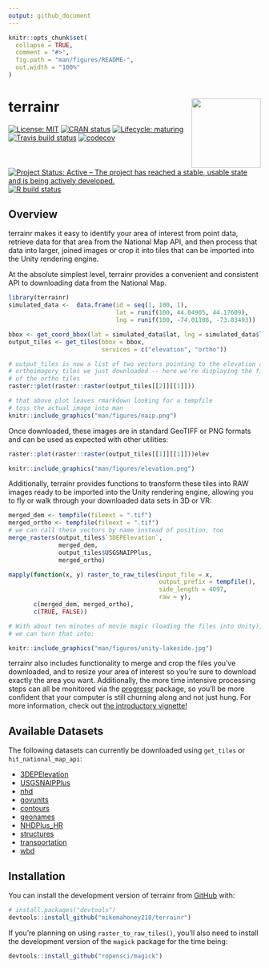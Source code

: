 ```yaml
---
output: github_document
---
```


<!-- README.md is generated from README.Rmd. Please edit that file -->

```r
knitr::opts_chunk$set(
  collapse = TRUE,
  comment = "#>",
  fig.path = "man/figures/README-",
  out.width = "100%"
)
```

# terrainr <a href='https://mikemahoney218.github.io/terrainr/'><img src="man/figures/logo.png" align="right" height="138.5"/></a>

<!-- badges: start -->

[![License: MIT](https://img.shields.io/badge/license-MIT-green)](https://choosealicense.com/licenses/mit/) [![CRAN status](https://www.r-pkg.org/badges/version/terrainr)](https://CRAN.R-project.org/package=terrainr)
[![Lifecycle: maturing](https://img.shields.io/badge/lifecycle-maturing-blue.svg)](https://www.tidyverse.org/lifecycle/#maturing) 
[![Travis build status](https://travis-ci.com/mikemahoney218/terrainr.svg?branch=master)](https://travis-ci.com/mikemahoney218/terrainr) 
[![codecov](https://codecov.io/gh/mikemahoney218/terrainr/branch/master/graph/badge.svg)](https://codecov.io/gh/mikemahoney218/terrainr) 
[![Project Status: Active – The project has reached a stable, usable state and is being actively developed.](https://www.repostatus.org/badges/latest/active.svg)](https://www.repostatus.org/#active)
[![R build status](https://github.com/mikemahoney218/terrainr/workflows/R-CMD-check/badge.svg)](https://github.com/mikemahoney218/terrainr/actions)
<!-- badges: end -->

## Overview

terrainr makes it easy to identify your area of interest from point data, retrieve data for that area from the National Map API, and then process that data into larger, joined images or crop it into tiles that can be imported into the Unity rendering engine.

At the absolute simplest level, terrainr provides a convenient and consistent API to downloading data from the National Map.

```r
library(terrainr)
simulated_data <-  data.frame(id = seq(1, 100, 1),
                              lat = runif(100, 44.04905, 44.17609), 
                              lng = runif(100, -74.01188, -73.83493))

bbox <- get_coord_bbox(lat = simulated_data$lat, lng = simulated_data$lng) 
output_tiles <- get_tiles(bbox = bbox,
                          services = c("elevation", "ortho"))
```

```r
# output_tiles is now a list of two vectors pointing to the elevation and 
# orthoimagery tiles we just downloaded -- here we're displaying the first
# of the ortho tiles
raster::plot(raster::raster(output_tiles[[2]][[1]]))
```

```r
# that above plot leaves rmarkdown looking for a tempfile
# toss the actual image into man
knitr::include_graphics("man/figures/naip.png")
```

Once downloaded, these images are in standard GeoTIFF or PNG formats and can be used as expected with other utilities:

```r
raster::plot(raster::raster(output_tiles[[1]][[1]]))elev
```

```r
knitr::include_graphics("man/figures/elevation.png")
```

Additionally, terrainr provides functions to transform these tiles into RAW images ready to be imported into the Unity rendering engine, allowing you to fly or walk through your downloaded data sets in 3D or VR:

```r
merged_dem <- tempfile(fileext = ".tif")
merged_ortho <- tempfile(fileext = ".tif")
# we can call these vectors by name instead of position, too
merge_rasters(output_tiles$`3DEPElevation`, 
              merged_dem, 
              output_tiles$USGSNAIPPlus, 
              merged_ortho)

mapply(function(x, y) raster_to_raw_tiles(input_file = x, 
                                          output_prefix = tempfile(), 
                                          side_length = 4097, 
                                          raw = y),
       c(merged_dem, merged_ortho),
       c(TRUE, FALSE))

# With about ten minutes of movie magic (loading the files into Unity), 
# we can turn that into:
```

```r
knitr::include_graphics("man/figures/unity-lakeside.jpg")
```

terrainr also includes functionality to merge and crop the files you've downloaded, and to resize your area of interest so you're sure to download exactly the area you want. Additionally, the more time intensive processing steps can all be monitored via the [progressr](https://github.com/HenrikBengtsson/progressr) package, so you'll be more confident that your computer is still churning along and not just hung. For more information, check out [the introductory vignette!](https://mikemahoney218.github.io/terrainr/articles/overview.html)

## Available Datasets

The following datasets can currently be downloaded using `get_tiles` or `hit_national_map_api`:

-   [3DEPElevation](https://elevation.nationalmap.gov/arcgis/rest/services/3DEPElevation/ImageServer)
-   [USGSNAIPPlus](https://services.nationalmap.gov/arcgis/rest/services/USGSNAIPPlus/MapServer)
-   [nhd](https://hydro.nationalmap.gov/arcgis/rest/services/nhd/MapServer)
-   [govunits](https://carto.nationalmap.gov/arcgis/rest/services/govunits/MapServer)
-   [contours](https://carto.nationalmap.gov/arcgis/rest/services/contours/MapServer)
-   [geonames](https://carto.nationalmap.gov/arcgis/rest/services/geonames/MapServer)
-   [NHDPlus\_HR](https://hydro.nationalmap.gov/arcgis/rest/services/NHDPlus_HR/MapServer)
-   [structures](https://carto.nationalmap.gov/arcgis/rest/services/structures/MapServer)
-   [transportation](https://carto.nationalmap.gov/arcgis/rest/services/transportation/MapServer)
-   [wbd](https://hydro.nationalmap.gov/arcgis/rest/services/wbd/MapServer)

## Installation

You can install the development version of terrainr from [GitHub](https://github.com/mikemahoney218/terrainr) with:

``` r
# install.packages("devtools")
devtools::install_github("mikemahoney218/terrainr")
```

If you're planning on using `raster_to_raw_tiles()`, you'll also need to install the development version of the `magick` package for the time being:

``` r
devtools::install_github("ropensci/magick")
```
